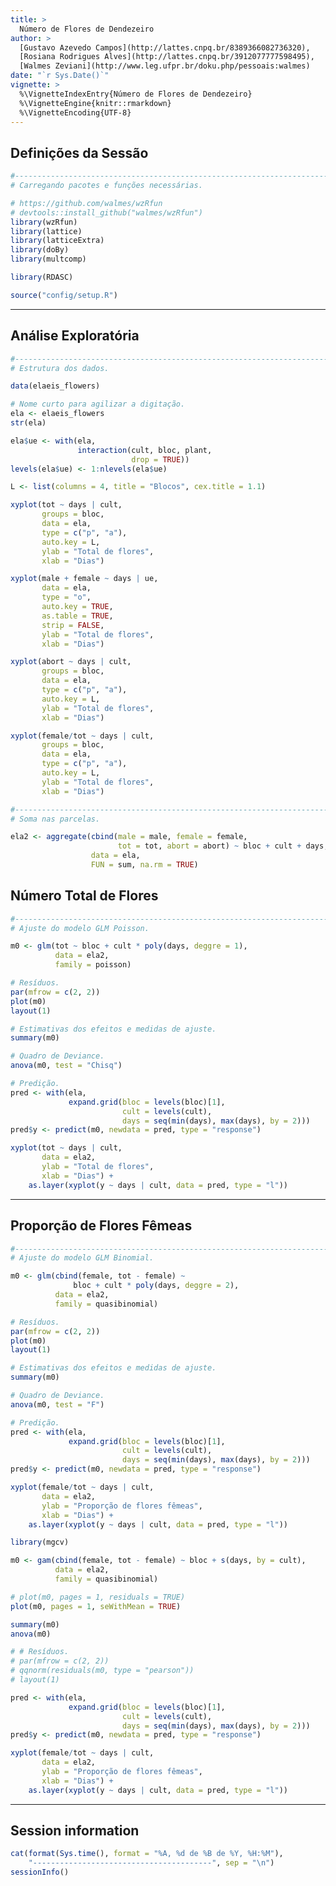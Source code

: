 ```yaml
---
title: >
  Número de Flores de Dendezeiro
author: >
  [Gustavo Azevedo Campos](http://lattes.cnpq.br/8389366082736320),
  [Rosiana Rodrigues Alves](http://lattes.cnpq.br/3912077777598495),
  [Walmes Zeviani](http://www.leg.ufpr.br/doku.php/pessoais:walmes)
date: "`r Sys.Date()`"
vignette: >
  %\VignetteIndexEntry{Número de Flores de Dendezeiro}
  %\VignetteEngine{knitr::rmarkdown}
  %\VignetteEncoding{UTF-8}
---
```


## Definições da Sessão

```r
#-----------------------------------------------------------------------
# Carregando pacotes e funções necessárias.

# https://github.com/walmes/wzRfun
# devtools::install_github("walmes/wzRfun")
library(wzRfun)
library(lattice)
library(latticeExtra)
library(doBy)
library(multcomp)
```
```r
library(RDASC)
```
```r
source("config/setup.R")
```

****
## Análise Exploratória

```r
#-----------------------------------------------------------------------
# Estrutura dos dados.

data(elaeis_flowers)

# Nome curto para agilizar a digitação.
ela <- elaeis_flowers
str(ela)

ela$ue <- with(ela,
               interaction(cult, bloc, plant,
                           drop = TRUE))
levels(ela$ue) <- 1:nlevels(ela$ue)

L <- list(columns = 4, title = "Blocos", cex.title = 1.1)

xyplot(tot ~ days | cult,
       groups = bloc,
       data = ela,
       type = c("p", "a"),
       auto.key = L,
       ylab = "Total de flores",
       xlab = "Dias")

xyplot(male + female ~ days | ue,
       data = ela,
       type = "o",
       auto.key = TRUE,
       as.table = TRUE,
       strip = FALSE,
       ylab = "Total de flores",
       xlab = "Dias")

xyplot(abort ~ days | cult,
       groups = bloc,
       data = ela,
       type = c("p", "a"),
       auto.key = L,
       ylab = "Total de flores",
       xlab = "Dias")

xyplot(female/tot ~ days | cult,
       groups = bloc,
       data = ela,
       type = c("p", "a"),
       auto.key = L,
       ylab = "Total de flores",
       xlab = "Dias")

#-----------------------------------------------------------------------
# Soma nas parcelas.

ela2 <- aggregate(cbind(male = male, female = female,
                        tot = tot, abort = abort) ~ bloc + cult + days,
                  data = ela,
                  FUN = sum, na.rm = TRUE)
```

## Número Total de Flores

```r
#-----------------------------------------------------------------------
# Ajuste do modelo GLM Poisson.

m0 <- glm(tot ~ bloc + cult * poly(days, deggre = 1),
          data = ela2,
          family = poisson)

# Resíduos.
par(mfrow = c(2, 2))
plot(m0)
layout(1)

# Estimativas dos efeitos e medidas de ajuste.
summary(m0)

# Quadro de Deviance.
anova(m0, test = "Chisq")

# Predição.
pred <- with(ela,
             expand.grid(bloc = levels(bloc)[1],
                         cult = levels(cult),
                         days = seq(min(days), max(days), by = 2)))
pred$y <- predict(m0, newdata = pred, type = "response")

xyplot(tot ~ days | cult,
       data = ela2,
       ylab = "Total de flores",
       xlab = "Dias") +
    as.layer(xyplot(y ~ days | cult, data = pred, type = "l"))
```

****
## Proporção de Flores Fêmeas

```r
#-----------------------------------------------------------------------
# Ajuste do modelo GLM Binomial.

m0 <- glm(cbind(female, tot - female) ~
              bloc + cult * poly(days, deggre = 2),
          data = ela2,
          family = quasibinomial)

# Resíduos.
par(mfrow = c(2, 2))
plot(m0)
layout(1)

# Estimativas dos efeitos e medidas de ajuste.
summary(m0)

# Quadro de Deviance.
anova(m0, test = "F")

# Predição.
pred <- with(ela,
             expand.grid(bloc = levels(bloc)[1],
                         cult = levels(cult),
                         days = seq(min(days), max(days), by = 2)))
pred$y <- predict(m0, newdata = pred, type = "response")

xyplot(female/tot ~ days | cult,
       data = ela2,
       ylab = "Proporção de flores fêmeas",
       xlab = "Dias") +
    as.layer(xyplot(y ~ days | cult, data = pred, type = "l"))
```

```r
library(mgcv)

m0 <- gam(cbind(female, tot - female) ~ bloc + s(days, by = cult),
          data = ela2,
          family = quasibinomial)

# plot(m0, pages = 1, residuals = TRUE)
plot(m0, pages = 1, seWithMean = TRUE)

summary(m0)
anova(m0)

# # Resíduos.
# par(mfrow = c(2, 2))
# qqnorm(residuals(m0, type = "pearson"))
# layout(1)

pred <- with(ela,
             expand.grid(bloc = levels(bloc)[1],
                         cult = levels(cult),
                         days = seq(min(days), max(days), by = 2)))
pred$y <- predict(m0, newdata = pred, type = "response")

xyplot(female/tot ~ days | cult,
       data = ela2,
       ylab = "Proporção de flores fêmeas",
       xlab = "Dias") +
    as.layer(xyplot(y ~ days | cult, data = pred, type = "l"))
```

****
## Session information

```r
cat(format(Sys.time(), format = "%A, %d de %B de %Y, %H:%M"),
    "----------------------------------------", sep = "\n")
sessionInfo()
```
